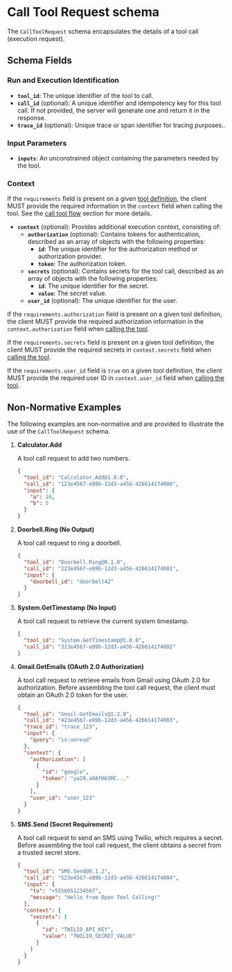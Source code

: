 # Call Tool Request schema

The `CallToolRequest` schema encapsulates the details of a tool call (execution request).

## Schema Fields

### Run and Execution Identification

- **`tool_id`**: The unique identifier of the tool to call.
- **`call_id`** (optional): A unique identifier and idempotency key for this tool call.
  If not provided, the server will generate one and return it in the response.
- **`trace_id`** (optional): Unique trace or span identifier for tracing purposes..

### Input Parameters

- **`inputs`**: An unconstrained object containing the parameters needed by the tool.

### Context

If the `requirements` field is present on a given [tool definition](tool-definition),
the client MUST provide the required information in the `context` field when calling the tool.
See the [call tool flow](../flows/call-tool) section for more details.

- **`context`** (optional): Provides additional execution context, consisting of:
  - **`authorization`** (optional): Contains tokens for authentication, described as an array of objects with the following properties:
    - **`id`**: The unique identifier for the authorization method or authorization provider.
    - **`token`**: The authorization token.
  - **`secrets`** (optional): Contains secrets for the tool call, described as an array of objects with the following properties:
    - **`id`**: The unique identifier for the secret.
    - **`value`**: The secret value.
  - **`user_id`** (optional): The unique identifier for the user.

If the `requirements.authorization` field is present on a given tool definition, the client MUST provide the required authorization information in the `context.authorization` field when [calling the tool](../flows/call-tool).

If the `requirements.secrets` field is present on a given tool definition, the client MUST provide the required secrets in `context.secrets` field when [calling the tool](../flows/call-tool).

If the `requirements.user_id` field is `true` on a given tool definition, the client MUST provide the required user ID in `context.user_id` field when [calling the tool](../flows/call-tool).

## Non-Normative Examples

The following examples are non-normative and are provided to illustrate the use of the `CallToolRequest` schema.

1. **Calculator.Add**

   A tool call request to add two numbers.

   ```json
   {
     "tool_id": "Calculator.Add@1.0.0",
     "call_id": "123e4567-e89b-12d3-a456-426614174000",
     "input": {
       "a": 10,
       "b": 5
     }
   }
   ```

2. **Doorbell.Ring (No Output)**

   A tool call request to ring a doorbell.

   ```json
   {
     "tool_id": "Doorbell.Ring@0.1.0",
     "call_id": "223e4567-e89b-12d3-a456-426614174001",
     "input": {
       "doorbell_id": "doorbell42"
     }
   }
   ```

3. **System.GetTimestamp (No Input)**

   A tool call request to retrieve the current system timestamp.

   ```json
   {
     "tool_id": "System.GetTimestamp@1.0.0",
     "call_id": "323e4567-e89b-12d3-a456-426614174002"
   }
   ```

4. **Gmail.GetEmails (OAuth 2.0 Authorization)**

   A tool call request to retrieve emails from Gmail using OAuth 2.0 for authorization. Before assembling the tool call request, the client must obtain an OAuth 2.0 token for the user.

   ```json
   {
     "tool_id": "Gmail.GetEmails@1.2.0",
     "call_id": "423e4567-e89b-12d3-a456-426614174003",
     "trace_id": "trace_123",
     "input": {
       "query": "is:unread"
     },
     "context": {
       "authorization": [
         {
           "id": "google",
           "token": "ya29.a0AfH6SMC..."
         }
       ],
       "user_id": "user_123"
     }
   }
   ```

5. **SMS.Send (Secret Requirement)**

   A tool call request to send an SMS using Twilio, which requires a secret. Before assembling the tool call request, the client obtains a secret from a trusted secret store.

   ```json
   {
     "tool_id": "SMS.Send@0.1.2",
     "call_id": "523e4567-e89b-12d3-a456-426614174004",
     "input": {
       "to": "+5556051234567",
       "message": "Hello from Open Tool Calling!"
     },
     "context": {
       "secrets": [
         {
           "id": "TWILIO_API_KEY",
           "value": "TWILIO_SECRET_VALUE"
         }
       ]
     }
   }
   ```
